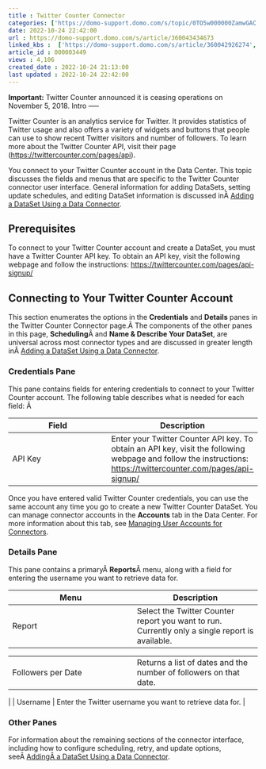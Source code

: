 ```yaml
---
title : Twitter Counter Connector
categories: ['https://domo-support.domo.com/s/topic/0TO5w000000ZamwGAC']
date: 2022-10-24 22:42:00
url : https://domo-support.domo.com/s/article/360043434673
linked_kbs :  ['https://domo-support.domo.com/s/article/360042926274', 'https://domo-support.domo.com/s/knowledge-base', 'https://domo-support.domo.com/s/article/360042925494', 'https://domo-support.domo.com/s/article/360043429953', 'https://domo-support.domo.com/s/article/360043434673', 'https://domo-support.domo.com/s/article/360042926054', 'https://domo-support.domo.com/s/article/360043429933', 'https://domo-support.domo.com/s/article/360043429693', 'https://domo-support.domo.com/s/topic/0TO5w000000ZamwGAC', 'https://domo-support.domo.com/s/article/360043429913']
article_id : 000003449
views : 4,106
created_date : 2022-10-24 21:13:00
last updated : 2022-10-24 22:42:00
---
```




**Important:** Twitter Counter announced it is ceasing operations on November 5, 2018.
Intro
-----


Twitter Counter is an analytics service for Twitter. It provides statistics of Twitter usage and also offers a variety of widgets and buttons that people can use to show recent Twitter visitors and number of followers. To learn more about the Twitter Counter API, visit their page ([https://twittercounter.com/pages/api](https://twittercounter.com/pages/api "https://twittercounter.com/pages/api")).


You connect to your Twitter Counter account in the Data Center. This topic discusses the fields and menus that are specific to the Twitter Counter connector user interface. General information for adding DataSets, setting update schedules, and editing DataSet information is discussed inÂ [Adding a DataSet Using a Data Connector](..\adding_a_dataset_using_a_connector\index.md).


Prerequisites
-------------


To connect to your Twitter Counter account and create a DataSet, you must have a Twitter Counter API key. To obtain an API key, visit the following webpage and follow the instructions: [https://twittercounter.com/pages/api-signup/](https://twittercounter.com/pages/api-signup/ "https://twittercounter.com/pages/api-signup/")


Connecting to Your Twitter Counter Account
------------------------------------------


This section enumerates the options in the **Credentials** and **Details** panes in the Twitter Counter Connector page.Â The components of the other panes in this page, **Scheduling**Â and **Name & Describe Your DataSet**, are universal across most connector types and are discussed in greater length inÂ [Adding a DataSet Using a Data Connector](..\adding_a_dataset_using_a_connector\index.md "Adding a DataSet Using a Data Connector").


### Credentials Pane


This pane contains fields for entering credentials to connect to your Twitter Counter account. The following table describes what is needed for each field: Â 




| Field | Description |
| --- | --- |
| API Key | Enter your Twitter Counter API key. To obtain an API key, visit the following webpage and follow the instructions: [https://twittercounter.com/pages/api-signup/](https://twittercounter.com/pages/api-signup/ "https://twittercounter.com/pages/api-signup/") |


Once you have entered valid Twitter Counter credentials, you can use the same account any time you go to create a new Twitter Counter DataSet. You can manage connector accounts in the **Accounts** tab in the Data Center. For more information about this tab, see [Managing User Accounts for Connectors](..\managing_user_accounts_for_connectors\index.html "Managing User Accounts for Connectors").


### Details Pane


This pane contains a primaryÂ **Reports**Â menu, along with a field for entering the username you want to retrieve data for.




| Menu | Description |
| --- | --- |
| Report | Select the Twitter Counter report you want to run. Currently only a single report is available.

|  |  |
| --- | --- |
| Followers per Date | Returns a list of dates and the number of followers on that date. |

 |
| Username | Enter the Twitter username you want to retrieve data for. |


### Other Panes


For information about the remaining sections of the connector interface, including how to configure scheduling, retry, and update options, seeÂ [AddingÂ a DataSet Using a Data Connector](..\adding_a_dataset_using_a_connector\index.md).